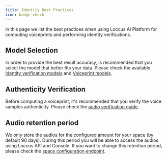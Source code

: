 ```yaml
---
title: Identity Best Practices
icon: badge-check
---
```


In this page we list the best practices when using Loccus AI Platform for
computing voiceprints and performing identity verifications.

## Model Selection
In order to provide the best result accuracy, is recommended that you 
select the model that better fits your data. Please check the available
[Identity verification models][1] and [Voiceprint models][3].

## Authenticity Verification
Before computing a voiceprint, it's recommended that you verify the 
voice samples authenticity. Please check the [audio verification guide][4].

## Audio retention period
We only store the audios for the configured amount for your space (by default 90 days).
During this period you will be able to access the audios using Loccus API and Console.
If you want to change this retention period, please check the [space configuration endpoint][2].

[1]: /models/identity-verification/overview
[2]: /api-reference/spaces/update_config
[3]: /models/voiceprint/overview
[4]: /guides/perform-a-verification/authenticity
